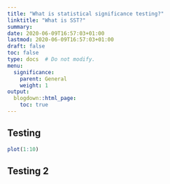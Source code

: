 ```yaml
---
title: "What is statistical significance testing?"
linktitle: "What is SST?"
summary:
date: 2020-06-09T16:57:03+01:00
lastmod: 2020-06-09T16:57:03+01:00
draft: false  
toc: false
type: docs  # Do not modify.
menu:
  significance:
    parent: General
    weight: 1
output:
  blogdown::html_page:
    toc: true
---
```


## Testing

```r
plot(1:10)
```

## Testing 2

